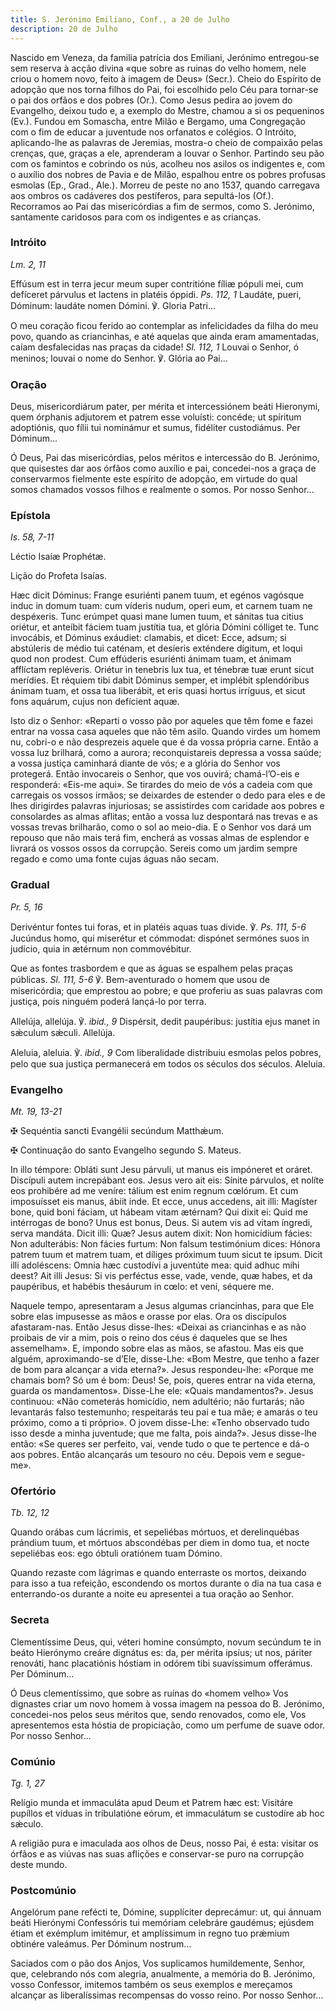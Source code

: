 ```yaml
---
title: S. Jerónimo Emiliano, Conf., a 20 de Julho
description: 20 de Julho
---
```


<aside>
  Nascido em Veneza, da familia patrícia dos Emiliani, Jerónimo entregou-se sem
  reserva à acção divina «que sobre as ruinas do velho homem, nele criou o homem
  novo, feito à imagem de Deus» (Secr.). Cheio do Espírito de adopção que nos
  torna filhos do Pai, foi escolhido pelo Céu para tornar-se o pai dos orfãos e
  dos pobres (Or.). Como Jesus pedira ao jovem do Evangelho, deixou tudo e, a
  exemplo do Mestre, chamou a si os pequeninos (Ev.). Fundou em Somascha, entre
  Milão e Bergamo, uma Congregação com o fim de educar a juventude nos orfanatos
  e colégios. O Intróito, aplicando-lhe as palavras de Jeremias, mostra-o cheio
  de compaixão pelas crenças, que, graças a ele, aprenderam a louvar o Senhor.
  Partindo seu pão com os famintos e cobrindo os nús, acolheu nos asilos os
  indigentes e, com o auxílio dos nobres de Pavia e de Milão, espalhou entre os
  pobres profusas esmolas (Ep., Grad., Ale.). Morreu de peste no ano 1537,
  quando carregava aos ombros os cadáveres dos pestíferos, para sepultá-los
  (Of.). Recorramos ao Pai das misericórdias a fim de sermos, como S. Jerónimo,
  santamente caridosos para com os indigentes e as crianças.
</aside>

### Intróito

<em>Lm. 2, 11</em>

<div class="side-by-side not-content">

Effúsum est in terra jecur meum super contritióne fíliæ pópuli mei, cum defíceret párvulus et lactens in platéis óppidi. <em>Ps. 112, 1</em> Laudáte, pueri, Dóminum: laudáte nomen Dómini. ℣. Gloria Patri...

O meu coração ficou ferido ao contemplar as infelicidades da filha do meu povo, quando as criancinhas, e até aquelas que ainda eram amamentadas, caíam desfalecidas nas praças da cidade! <em>Sl. 112, 1</em> Louvai o Senhor, ó meninos; louvai o nome do Senhor. ℣. Glória ao Pai...

</div>

### Oração

<div class="side-by-side not-content">

Deus, misericordiárum pater, per mérita et intercessiónem beáti Hieronymi, quem órphanis adjutorem et patrem esse voluísti: concéde; ut spíritum adoptiónis, quo fílii tui nominámur et sumus, fidéliter custodiámus. Per Dóminum...

Ó Deus, Pai das misericórdias, pelos méritos e intercessão do B. Jerónimo, que quisestes dar aos órfãos como auxílio e pai, concedei-nos a graça de conservarmos fielmente este espírito de adopção, em virtude do qual somos chamados vossos filhos e realmente o somos. Por nosso Senhor...

</div>

### Epístola

<em>Is. 58, 7-11</em>

<div class="side-by-side not-content">

Léctio Isaíæ Prophétæ.

Lição do Profeta Isaías.

Hæc dicit Dóminus: Frange esuriénti panem tuum, et egénos vagósque induc in domum tuam: cum víderis nudum, operi eum, et carnem tuam ne despéxeris. Tunc erúmpet quasi mane lumen tuum, et sánitas tua citius oriétur, et anteíbit fáciem tuam justítia tua, et glória Dómini cólliget te. Tunc invocábis, et Dóminus exáudiet: clamabis, et dicet: Ecce, adsum; si abstúleris de médio tui caténam, et desíeris exténdere dígitum, et loqui quod non prodest. Cum effúderis esuriénti ánimam tuam, et ánimam afflíctam repléveris. Oriétur in tenebris lux tua, et ténebræ tuæ erunt sicut merídies. Et réquiem tibi dabit Dóminus semper, et implébit splendóribus ánimam tuam, et ossa tua liberábit, et eris quasi hortus irríguus, et sicut fons aquárum, cujus non defícient aquæ.

Isto diz o Senhor: «Reparti o vosso pão por aqueles que têm fome e fazei entrar na vossa casa aqueles que não têm asilo. Quando virdes um homem nu, cobri-o e não desprezeis aquele que é da vossa própria carne. Então a vossa luz brilhará, como a aurora; reconquistareis depressa a vossa saúde; a vossa justiça caminhará diante de vós; e a glória do Senhor vos protegerá. Então invocareis o Senhor, que vos ouvirá; chamá-l’O-eis e responderá: «Eis-me aqui». Se tirardes do meio de vós a cadeia com que carregais os vossos irmãos; se deixardes de estender o dedo para eles e de lhes dirigirdes palavras injuriosas; se assistirdes com caridade aos pobres e consolardes as almas aflitas; então a vossa luz despontará nas trevas e as vossas trevas brilharão, como o sol ao meio-dia. E o Senhor vos dará um repouso que não mais terá fim, encherá as vossas almas de esplendor e livrará os vossos ossos da corrupção. Sereis como um jardim sempre regado e como uma fonte cujas águas não secam.

</div>

### Gradual

<em>Pr. 5, 16</em>

<div class="side-by-side not-content">

Derivéntur fontes tui foras, et in platéis aquas tuas divide. ℣. <em>Ps. 111, 5-6</em> Jucúndus homo, qui miserétur et cómmodat: dispónet sermónes suos in judício, quia in ætérnum non commovébitur.

Que as fontes trasbordem e que as águas se espalhem pelas praças públicas. <em>Sl. 111, 5-6</em> ℣. Bem-aventurado o homem que usou de misericórdia; que emprestou ao pobre; e que proferiu as suas palavras com justiça, pois ninguém poderá lançá-lo por terra.

Allelúja, allelúja. ℣. <em>ibid., 9</em> Dispérsit, dedit paupéribus: justítia ejus manet in sǽculum sǽculi. Allelúja.

Aleluia, aleluia. ℣. <em>ibid., 9</em> Com liberalidade distribuiu esmolas pelos pobres, pelo que sua justiça permanecerá em todos os séculos dos séculos. Aleluia.

</div>

### Evangelho

<em>Mt. 19, 13-21</em>

<div class="side-by-side not-content">

<span class="cross text-red-500">✠</span> Sequéntia sancti Evangélii secúndum
Matthǽum.

<span class="cross text-red-500">✠</span> Continuação do santo Evangelho segundo
S. Mateus.

In illo témpore: Obláti sunt Jesu párvuli, ut manus eis impóneret et oráret. Discípuli autem increpábant eos. Jesus vero ait eis: Sínite párvulos, et nolíte eos prohibére ad me veníre: tálium est enim regnum cœlórum. Et cum imposuísset eis manus, ábiit inde. Et ecce, unus accedens, ait illi: Magíster bone, quid boni fáciam, ut hábeam vitam ætérnam? Qui dixit ei: Quid me intérrogas de bono? Unus est bonus, Deus. Si autem vis ad vitam íngredi, serva mandáta. Dicit illi: Quæ? Jesus autem dixit: Non homicídium fácies: Non adulterábis: Non fácies furtum: Non falsum testimónium dices: Hónora patrem tuum et matrem tuam, et díliges próximum tuum sicut te ipsum. Dicit illi adoléscens: Omnia hæc custodívi a juventúte mea: quid adhuc mihi deest? Ait illi Jesus: Si vis perféctus esse, vade, vende, quæ habes, et da paupéribus, et habébis thesáurum in cœlo: et veni, séquere me.

Naquele tempo, apresentaram a Jesus algumas criancinhas, para que Ele sobre elas impusesse as mãos e orasse por elas. Ora os discípulos afastaram-nas. Então Jesus disse-lhes: «Deixai as criancinhas e as não proibais de vir a mim, pois o reino dos céus é daqueles que se lhes assemelham». E, impondo sobre elas as mãos, se afastou. Mas eis que alguém, aproximando-se d’Ele, disse-Lhe: «Bom Mestre, que tenho a fazer de bom para alcançar a vida eterna?». Jesus respondeu-lhe: «Porque me chamais bom? Só um é bom: Deus! Se, pois, queres entrar na vida eterna, guarda os mandamentos». Disse-Lhe ele: «Quais mandamentos?». Jesus continuou: «Não cometerás homicídio, nem adultério; não furtarás; não levantarás falso testemunho; respeitarás teu pai e tua mãe; e amarás o teu próximo, como a ti próprio». O jovem disse-Lhe: «Tenho observado tudo isso desde a minha juventude; que me falta, pois ainda?». Jesus disse-lhe então: «Se queres ser perfeito, vai, vende tudo o que te pertence e dá-o aos pobres. Então alcançarás um tesouro no céu. Depois vem e segue-me».

</div>

### Ofertório

<em>Tb. 12, 12</em>

<div class="side-by-side not-content">

Quando orábas cum lácrimis, et sepeliébas mórtuos, et derelinquébas prándium tuum, et mórtuos abscondébas per diem in domo tua, et nocte sepeliébas eos: ego óbtuli oratiónem tuam Dómino.

Quando rezaste com lágrimas e quando enterraste os mortos, deixando para isso a tua refeição, escondendo os mortos durante o dia na tua casa e enterrando-os durante a noite eu apresentei a tua oração ao Senhor.

</div>

### Secreta

<div class="side-by-side not-content">

Clementíssime Deus, qui, véteri homine consúmpto, novum secúndum te in beáto Hierónymo creáre dignátus es: da, per mérita ipsíus; ut nos, páriter renováti, hanc placatiónis hóstiam in odórem tibi suavíssimum offerámus. Per Dóminum...

Ó Deus clementíssimo, que sobre as ruínas do «homem velho» Vos dignastes criar um novo homem à vossa imagem na pessoa do B. Jerónimo, concedei-nos pelos seus méritos que, sendo renovados, como ele, Vos apresentemos esta hóstia de propiciação, como um perfume de suave odor. Por nosso Senhor...

</div>

### Comúnio

<em>Tg. 1, 27</em>

<div class="side-by-side not-content">

Relígio munda et immaculáta apud Deum et Patrem hæc est: Visitáre pupíllos et víduas in tribulatióne eórum, et immaculátum se custodíre ab hoc sǽculo.

A religião pura e imaculada aos olhos de Deus, nosso Pai, é esta: visitar os órfãos e as viúvas nas suas aflições e conservar-se puro na corrupção deste mundo.

</div>

### Postcomúnio

<div class="side-by-side not-content">

Angelórum pane refécti te, Dómine, supplíciter deprecámur: ut, qui ánnuam beáti Hierónymi Confessóris tui memóriam celebráre gaudémus; ejúsdem étiam et exémplum imitémur, et amplíssimum in regno tuo prǽmium obtinére valeámus. Per Dóminum nostrum...

Saciados com o pão dos Anjos, Vos suplicamos humildemente, Senhor, que, celebrando nós com alegria, anualmente, a memória do B. Jerónimo, vosso Confessor, imitemos também os seus exemplos e mereçamos alcançar as liberalíssimas recompensas do vosso reino. Por nosso Senhor...

</div>
